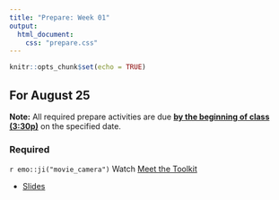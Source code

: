 ```yaml
---
title: "Prepare: Week 01"
output: 
  html_document:
    css: "prepare.css"
---
```


```r
knitr::opts_chunk$set(echo = TRUE)
```


## For August 25

**Note:** All required prepare activities are due **<u>by the beginning of class (3:30p)</u>** on the specified date.

### Required 

`r emo::ji("movie_camera")` Watch [Meet the Toolkit](https://warpwire.duke.edu/w/owkFAA/)

- [Slides](sta210-fa21.netlify.app/slides/02-meet-toolkit.html)


